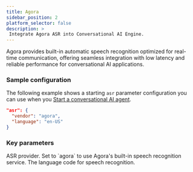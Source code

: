 ```yaml
---
title: Agora
sidebar_position: 2
platform_selector: false
description: >
 Integrate Agora ASR into Conversational AI Engine.
---
```



Agora provides built-in automatic speech recognition optimized for real-time communication, offering seamless integration with low latency and reliable performance for conversational AI applications.

### Sample configuration

The following example shows a starting `asr` parameter configuration you can use when you [Start a conversational AI agent](../../rest-api/join).

```json
"asr": {
  "vendor": "agora",
  "language": "en-US"
}
```

### Key parameters

<ParameterList title="asr" required={true}>
 <Parameter name="vendor" type="string" required={true}>
 ASR provider. Set to `agora` to use Agora's built-in speech recognition service.
 </Parameter>
 <Parameter name="language" type="string" required={true}>  
 The language code for speech recognition. 
 </Parameter>
</ParameterList>

